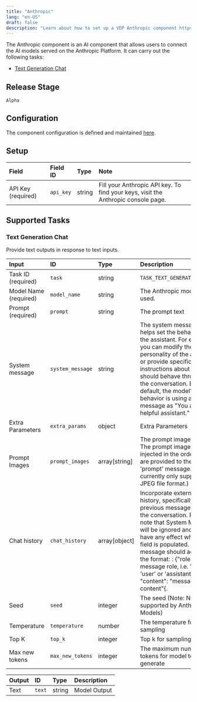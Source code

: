 ```yaml
---
title: "Anthropic"
lang: "en-US"
draft: false
description: "Learn about how to set up a VDP Anthropic component https://github.com/instill-ai/instill-core"
---
```


The Anthropic component is an AI component that allows users to connect the AI models served on the Anthropic Platform.
It can carry out the following tasks:

- [Text Generation Chat](#text-generation-chat)

## Release Stage

`Alpha`

## Configuration

The component configuration is defined and maintained [here](https://github.com/instill-ai/component/blob/main/ai/anthropic/v0/config/definition.json).

## Setup

| Field | Field ID | Type | Note |
| :--- | :--- | :--- | :--- |
| API Key (required) | `api_key` | string | Fill your Anthropic API key. To find your keys, visit the Anthropic console page. |

## Supported Tasks

### Text Generation Chat

Provide text outputs in response to text inputs.

| Input | ID | Type | Description |
| :--- | :--- | :--- | :--- |
| Task ID (required) | `task` | string | `TASK_TEXT_GENERATION_CHAT` |
| Model Name (required) | `model_name` | string | The Anthropic model to be used. |
| Prompt (required) | `prompt` | string | The prompt text |
| System message | `system_message` | string | The system message helps set the behavior of the assistant. For example, you can modify the personality of the assistant or provide specific instructions about how it should behave throughout the conversation. By default, the model’s behavior is using a generic message as "You are a helpful assistant." |
| Extra Parameters | `extra_params` | object | Extra Parameters |
| Prompt Images | `prompt_images` | array[string] | The prompt images (Note: The prompt images will be injected in the order they are provided to the 'prompt' message. Also we currently only support JPEG file format.) |
| Chat history | `chat_history` | array[object] | Incorporate external chat history, specifically previous messages within the conversation. Please note that System Message will be ignored and will not have any effect when this field is populated. Each message should adhere to the format: : \{"role": "The message role, i.e. 'system', 'user' or 'assistant'", "content": "message content"\{. |
| Seed | `seed` | integer | The seed (Note: Not supported by Anthropic Models) |
| Temperature | `temperature` | number | The temperature for sampling |
| Top K | `top_k` | integer | Top k for sampling |
| Max new tokens | `max_new_tokens` | integer | The maximum number of tokens for model to generate |

| Output | ID | Type | Description |
| :--- | :--- | :--- | :--- |
| Text | `text` | string | Model Output |
